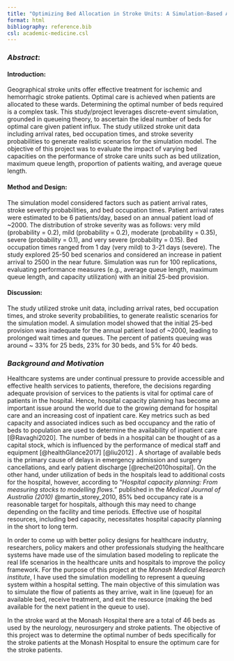 ```yaml
---
title: "Optimizing Bed Allocation in Stroke Units: A Simulation-Based Analysis"
format: html
bibliography: reference.bib
csl: academic-medicine.csl
---
```


### ***Abstract***:

#### **Introduction**:

Geographical stroke units offer effective treatment for ischemic and hemorrhagic stroke patients. Optimal care is achieved when patients are allocated to these wards. Determining the optimal number of beds required is a complex task. This study/project leverages discrete-event simulation, grounded in queueing theory, to ascertain the ideal number of beds for optimal care given patient influx. The study utilized stroke unit data including arrival rates, bed occupation times, and stroke severity probabilities to generate realistic scenarios for the simulation model. The objective of this project was to evaluate the impact of varying bed capacities on the performance of stroke care units such as bed utilization, maximum queue length, proportion of patients waiting, and average queue length.

#### **Method and Design**:

The simulation model considered factors such as patient arrival rates, stroke severity probabilities, and bed occupation times. Patient arrival rates were estimated to be 6 patients/day, based on an annual patient load of \~2000. The distribution of stroke severity was as follows: very mild (probability = 0.2), mild (probability = 0.2), moderate (probability = 0.35), severe (probability = 0.1), and very severe (probability = 0.15). Bed occupation times ranged from 1 day (very mild) to 3-21 days (severe). The study explored 25-50 bed scenarios and considered an increase in patient arrival to 2500 in the near future. Simulation was run for 100 replications, evaluating performance measures (e.g., average queue length, maximum queue length, and capacity utilization) with an initial 25-bed provision.

#### **Discussion:**

The study utilized stroke unit data, including arrival rates, bed occupation times, and stroke severity probabilities, to generate realistic scenarios for the simulation model. A simulation model showed that the initial 25-bed provision was inadequate for the annual patient load of \~2000, leading to prolonged wait times and queues. The percent of patients queuing was around \~ 33% for 25 beds, 23% for 30 beds, and 5% for 40 beds.

### ***Background and Motivation***

Healthcare systems are under continual pressure to provide accessible and effective health services to patients, therefore, the decisions regarding adequate provision of services to the patients is vital for optimal care of patients in the hospital. Hence, hospital capacity planning has become an important issue around the world due to the growing demand for hospital care and an increasing cost of inpatient care. Key metrics such as bed capacity and associated indices such as bed occupancy and the ratio of beds to population are used to determine the availability of inpatient care [@Ravaghi2020]. The number of beds in a hospital can be thought of as a capital stock, which is influenced by the performance of medical staff and equipment [@healthGlance2017] [@liu2012] . A shortage of available beds is the primary cause of delays in emergency admission and surgery cancellations, and early patient discharge [@rechel2010hospital]. On the other hand, under utilization of beds in the hospitals lead to additional costs for the hospital, however, according to "*Hospital capacity planning: From measuring stocks to modelling flows."* published in the *Medical Journal of Australia (2010)* @martin_storey_2010, 85% bed occupancy rate is a reasonable target for hospitals, although this may need to change depending on the facility and time periods. Effective use of hospital resources, including bed capacity, necessitates hospital capacity planning in the short to long term.

In order to come up with better policy designs for healthcare industry, researchers, policy makers and other professionals studying the healthcare systems have made use of the simulation based modeling to replicate the real life scenarios in the healthcare units and hospitals to improve the policy framework. For the purpose of this project at the *Monash Medical Research institute*, I have used the simulation modelling to represent a queuing system within a hospital setting. The main objective of this simulation was to simulate the flow of patients as they arrive, wait in line (queue) for an available bed, receive treatment, and exit the resource (making the bed available for the next patient in the queue to use).

In the stroke ward at the Monash Hospital there are a total of 46 beds as used by the neurology, neurosurgery and stroke patients. The objective of this project was to determine the optimal number of beds specifically for the stroke patients at the Monash Hospital to ensure the optimum care for the stroke patients.
